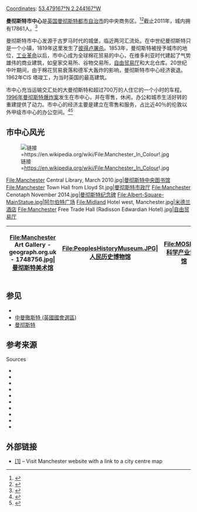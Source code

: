 {{Rough translation}}{{Infobox UK place
|country=英格蘭
|static_image_name=Manchester from the Sky, 2008.jpg|static_image_caption=Aerial view of Manchester city centre
|official_name=Manchester city centre
|latitude=53.479167|longitude=-2.244167|population=17,861|population_ref=(2011)|population_density=
|metropolitan_borough=[[曼彻斯特|曼彻斯特]]
|metropolitan_county=[[大曼徹斯特郡|大曼徹斯特郡]]
|region=西北英格蘭
|constituency_westminster=[[中曼徹斯特_(英國國會選區)|中曼徹斯特 (英國國會選區)]]|post_town=MANCHESTER|postcode_area=M|postcode_district=M1 – M4|dial_code=0161|os_grid_reference=SJ839980|london_distance={{convert|163|mi|km|0|abbr=on}} [[罗盘方位|罗盘方位]]|area_total_sq_mi=}}[[经纬度|Coordinates]]: <span class="plainlinks nourlexpansion">[https://tools.wmflabs.org/geohack/geohack.php?pagename=Manchester_city_centre&params=53.479167_N_-2.244167_E_region:GB_type:city(17861) <span class="geo-default"><span class="geo-dec" title="Maps, aerial photos, and other data for this location">53.479167°N 2.244167°W</span></span>] {{Wayback|url=https://tools.wmflabs.org/geohack/geohack.php?pagename=Manchester_city_centre&params=53.479167_N_-2.244167_E_region:GB_type:city(17861) |date=20200413085118 }}</span>

'''曼彻斯特市中心'''是[[英国|英国]][[APL_Egypt|曼彻斯特都市自治市]]的中央商务区。<ref>{{cite web|url=http://www.gvagrimley.co.uk/PreBuilt/Research%20web/Add%20on/ManchesterOfficeReportSpring08.pdf|title=Manchester City Centre Office Market Report|accessdate=2013-06-22|date=Spring 2008|format=PDF|publisher=GVA Grimley|deadurl=yes|archiveurl=https://web.archive.org/web/20081221064705/http://www.gvagrimley.co.uk/PreBuilt/Research%20web/Add%20on/ManchesterOfficeReportSpring08.pdf|archivedate=2008-12-21}}</ref><ref>{{Cite web|url=http://www.visitmanchester.com/media/718221/city_map_2012_reprint_2_-_lisa_map.pdf|title=Visit Manchester – Manchester city centre map|accessdate=2014-11-23|work=visitmanchester.com|archive-date=2015-10-19|archive-url=https://web.archive.org/web/20151019160847/http://www.visitmanchester.com/media/718221/city_map_2012_reprint_2_-_lisa_map.pdf|dead-url=yes}}</ref>截止2011年，城内拥有17861人。<ref>{{cite web|url=http://www.neighbourhood.statistics.gov.uk/dissemination/LeadKeyFigures.do?a=7&b=13689204&c=City+Centre&d=14&e=62&g=6342490&i=1001x1003x1032x1004&m=0&r=1&s=1451923254312&enc=1|title=City of Manchester Ward population 2011|accessdate=2016-01-04|archive-url=https://web.archive.org/web/20160106200858/http://www.neighbourhood.statistics.gov.uk/dissemination/LeadKeyFigures.do?a=7&b=13689204&c=City+Centre&d=14&e=62&g=6342490&i=1001x1003x1032x1004&m=0&r=1&s=1451923254312&enc=1|archive-date=2016-01-06|dead-url=yes}}</ref>{{sfn|Gregory|2007|pp=1–3}}

曼彻斯特市中心发源于古罗马时代的城堡，临近两河汇流处。在中世纪曼彻斯特只是一个小镇，1819年这里发生了[[彼得卢屠杀|彼得卢屠杀]]。1853年，曼彻斯特被授予城市的地位，[[工业革命|工业革命]]以后，市中心成为全球棉花贸易的中心，在维多利亚时代建起了气势雄伟的商业建筑，如皇家交易所、谷物交易所，[[自由贸易厅|自由贸易厅]]和大北仓库。20世纪中叶期间，由于棉花贸易衰落和德军大轰炸的影响，曼彻斯特市中心经济衰退。1962年CIS 塔竣工，为当时英国的最高建筑。

市中心充当运输交汇处的大曼彻斯特和超过700万的人住它的一个小时的车程。[[1996年曼彻斯特爆炸案|1996年曼彻斯特爆炸案]]发生在市中心，并在零售，休闲，办公和城市生活好转的重建提供了动力。市中心的经济主要是建立在零售和服务，占比近40％的伦敦以外甲级市中心的办公空间。<ref>{{Cite web|url=http://www.bbc.co.uk/news/uk-england-27971552|title=Manchester and Leeds: Could they rival London?|accessdate=2014-11-23|date=23 June 2014|work=BBC News|archive-date=2020-04-13|archive-url=https://web.archive.org/web/20200413085146/https://www.bbc.co.uk/news/uk-england-27971552|dead-url=no}}</ref><ref>{{Cite web|url=http://www.mancunianmatters.co.uk/content/260769951-rate-take-manchester-city-centre-offices-doubles-economy-reaches-pre-recession|title=Rate of take-up on Manchester city centre offices doubles as economy reaches pre-recession point|date=2014-11-23|work=mancunianmatters.co.uk|access-date=2016-07-22|archive-date=2020-04-13|archive-url=https://web.archive.org/web/20200413085143/http://www.mancunianmatters.co.uk/content/260769951-rate-take-manchester-city-centre-offices-doubles-economy-reaches-pre-recession|dead-url=no}}</ref>

== 市中心风光 ==
[[File:Manchester_In_Colour!.jpg|链接=https://en.wikipedia.org/wiki/File:Manchester_In_Colour!.jpg]]
<gallery>
File:Manchester Central Library, March 2010.jpg|[[曼彻斯特中央图书馆|曼彻斯特中央图书馆]]
File:Manchester Town Hall from Lloyd St.jpg|[[曼彻斯特市政厅|曼彻斯特市政厅]]
File:Manchester Cenotaph November 2014.jpg|[[曼彻斯特纪念碑|曼彻斯特纪念碑]]
File:Albert-Square-MainStatue.jpg|[[阿尔伯特广场|阿尔伯特广场]]
File:Midland Hotel west, Manchester.jpg|[[米德兰酒店|米德兰酒店]]
File:Manchester Free Trade Hall (Radisson Edwardian Hotel).jpg|[[自由贸易厅|自由贸易厅]]
</gallery>
{|
!<gallery style="float:left; margin:0em 0.5em 0em 0em;" widths="200" heights="160">
File:Manchester Art Gallery - geograph.org.uk - 1748756.jpg|[[曼彻斯特美术馆|曼彻斯特美术馆]]
</gallery>
!<gallery style="float:left; margin:0em 0.5em 0em 0em;" widths="200" heights="160">
File:PeoplesHistoryMuseum.JPG|[[人民历史博物馆|人民历史博物馆]]
</gallery>
!<gallery style="float:left; margin:0em 0.5em 0em 0em;" widths="200" heights="160">
File:MOSI.jpg|[[科学产业博物馆|科学产业博物馆]]
</gallery>
!<gallery style="float:left; margin:0em 0.5em 0em 0em;" widths="200" heights="160">
File:Urbis Olympics.jpg|[[国家足球博物馆|国家足球博物馆]]
</gallery>
|}

== 参见 ==
* {{tsl|en|List of tallest buildings in Manchester|曼彻斯特最高建筑物列表}}
* [[中曼徹斯特_(英國國會選區)|中曼徹斯特 (英國國會選區)]]
* [[曼彻斯特|曼彻斯特]]

== 参考来源 ==
{{Reflist|30em}}
; Sources{{refbegin}}
*{{cite book|title=Roman Manchester: The University of Manchester's Excavations within the Vicus 2001–5|last=Gregory|first=Richard (ed)|publisher=Oxbow Books|year=2007|isbn=978-1-84217-271-1|location=Oxford}}
*{{cite book|title=A History of Manchester|last=Hylton|first=Stuart|publisher=Phillimore and co. Ltd.|year=2003|isbn=1-86077-240-4|location=Chichester}}
*{{cite book|title=Rebuilding Manchester|last=Kellie|first=Euan|publisher=Derby Books|year=2010|isbn=978-1-85983-786-3|location=Derby}}
*{{cite book|title=Manchester|last=Kidd|first=Alan|date=[1996] 1993|publisher=Keele University Press|isbn=1-85331-028-X|location=Keele}}
*{{cite book|title=Manchester in Nineteen Hundred and Fifteen|last=McKechnie|first=H. M., ed.|publisher=University of Manchester Press|year=1915|location=Manchester}}
*{{Cite book|title=Manchester: The Hidden History|last=Nevell|first=Mike|publisher=The History Press|year=2008|isbn=978-0-7524-4704-9}}
*{{cite journal|title=Medieval Period Resource Assessment|last=Newman|first=Caron|journal=Archaeology North West|year=2006|volume=8|pages=115–144|issn=0962-4201}}
*{{cite book|title=City-Region 2020|url=https://archive.org/details/cityregion2020in0000rave|last=Ravetz|first=Joe|publisher=Earthscan|year=2000|isbn=978-1-85383-606-0}}
*{{cite book|title=Guide Across Manchester|last=Atkins|first=Philip|publisher=Civic Trust for the North West|year=1976|isbn=0-901347-29-9|location=Manchester}}
*{{cite book|title=Origins of Street Names in the City of Manchester|last=Bradshaw|first=L. D.|publisher=Neil Richardson|year=1985|isbn=0-907511-87-2|location=Radcliffe}}
{{refend}}

== 外部链接 ==
* [http://www.visitmanchester.com/what-to-do/maps/ {{Wayback|url=http://www.visitmanchester.com/what-to-do/maps/ |date=20161123054059 }} <nowiki>[1]</nowiki>] – Visit Manchester website with a link to a city centre map